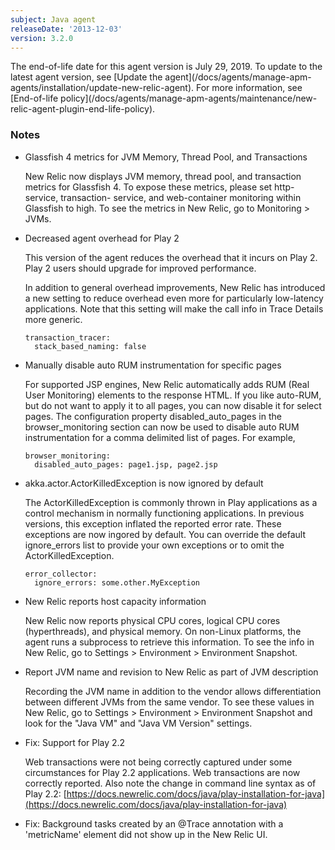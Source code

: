 ```yaml
---
subject: Java agent
releaseDate: '2013-12-03'
version: 3.2.0
---
```


<Callout variant="important">
  The end-of-life date for this agent version is July 29, 2019. To update to the latest agent version, see [Update the agent](/docs/agents/manage-apm-agents/installation/update-new-relic-agent). For more information, see [End-of-life policy](/docs/agents/manage-apm-agents/maintenance/new-relic-agent-plugin-end-life-policy).
</Callout>

### Notes

* Glassfish 4 metrics for JVM Memory, Thread Pool, and Transactions

  New Relic now displays JVM memory, thread pool, and transaction metrics for Glassfish 4. To expose these metrics, please set http-service, transaction- service, and web-container monitoring within Glassfish to high. To see the metrics in New Relic, go to Monitoring > JVMs.
* Decreased agent overhead for Play 2

  This version of the agent reduces the overhead that it incurs on Play 2. Play 2 users should upgrade for improved performance.

  In addition to general overhead improvements, New Relic has introduced a new setting to reduce overhead even more for particularly low-latency applications. Note that this setting will make the call info in Trace Details more generic.

  ```
  transaction_tracer:
    stack_based_naming: false
  ```
* Manually disable auto RUM instrumentation for specific pages

  For supported JSP engines, New Relic automatically adds RUM (Real User Monitoring) elements to the response HTML. If you like auto-RUM, but do not want to apply it to all pages, you can now disable it for select pages. The configuration property disabled_auto_pages in the browser_monitoring section can now be used to disable auto RUM instrumentation for a comma delimited list of pages. For example,

  ```
  browser_monitoring:
    disabled_auto_pages: page1.jsp, page2.jsp
  ```
* akka.actor.ActorKilledException is now ignored by default

  The ActorKilledException is commonly thrown in Play applications as a control mechanism in normally functioning applications. In previous versions, this exception inflated the reported error rate. These exceptions are now ingored by default. You can override the default ignore_errors list to provide your own exceptions or to omit the ActorKilledException.

  ```
  error_collector:
    ignore_errors: some.other.MyException
  ```
* New Relic reports host capacity information

  New Relic now reports physical CPU cores, logical CPU cores (hyperthreads), and physical memory. On non-Linux platforms, the agent runs a subprocess to retrieve this information. To see the info in New Relic, go to Settings > Environment > Environment Snapshot.
* Report JVM name and revision to New Relic as part of JVM description

  Recording the JVM name in addition to the vendor allows differentiation between different JVMs from the same vendor. To see these values in New Relic, go to Settings > Environment > Environment Snapshot and look for the "Java VM" and "Java VM Version" settings.
* Fix: Support for Play 2.2

  Web transactions were not being correctly captured under some circumstances for Play 2.2 applications. Web transactions are now correctly reported. Also note the change in command line syntax as of Play 2.2: [https://docs.newrelic.com/docs/java/play-installation-for-java](https://docs.newrelic.com/docs/java/play-installation-for-java)
* Fix: Background tasks created by an @Trace annotation with a 'metricName' element did not show up in the New Relic UI.
